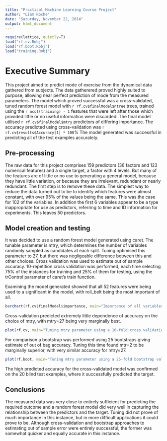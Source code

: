 ```yaml
---
title: "Practical Machine Learning Course Project"
author: "Liam Roche"
date: "Saturday, November 22, 2014"
output: html_document
---
```

```r
require(lattice, quietly=T)
load("rf.cv.Robj")
load("rf.boot.Robj")
load("training.Robj")
```

# Executive Summary

This project aimed to predict mode of exercise from the dynamical data gathered from subjects. The data gatherered proved highly suited to purpose, allowing near perfect prediction of mode from the measured parameters. The model which proved successful was a cross-validated, tuned random forest model with `r rf.cv$finalModel$ntree` trees, trained using the `r ncol(training) - 1` features that were left after those which provided little or no useful information were discarded. The final model utilised `r rf.cv$finalModel$mtry` predictors of differing importance. The accuracy predicted using cross-validation was `r rf.cv$results$Accuracy[1] * 100`% The model generated was successful in predicting all of the test examples accurately.

## Pre-processing

The raw data for this project comprises 159 predictors (36 factors and 123 numerical features) and a single target, a factor with 4 levels. But many of the features are of little or no use to generating a general model, because they have little variation, or because they are irrelevant, redundant or nearly redundant. The first step is to remove these data. The simplest way to reduce the data turned out to be to identify which features were almost constant, with over 95% of the values being the same. This was the case for 102 of the variables. In addition the first 6 variables appear to be a type inappropriate for use as predictors, referring to time and ID information for experiments. This leaves 50 predictors.

## Model creation and testing
It was decided to use a random forest model generated using caret. The tunable parameter is mtry, which determines the number of variables randomly sampled as candidates at each split. Tuning optimised this parameter to 27, but there was negligeable difference between this and other choices. Cross validation was used to estimate out of sample accuracy. 10-repetition cross validation was performed, each time selecting 75% of the instances for training and 25% of them for testing, using the trControl parameter of caret's train function.

Examining the model generated showed that all 52 features were being used to a significant in the model, with roll_belt being the most important of all.

```r
barchart(rf.cv$finalModel$importance, main="Importance of all variables used in random forest model", scales=list(cex=0.5))
```

Cross-validation predicted extremely little dependence of accuracy on the choice of mtry, with mtry=27 being very marginally best.


```r
plot(rf.cv, main="Tuning mtry parameter using a 10-fold cross validation")

```

For comparison a bootstrap was performed using 25 bootstraps giving estimate of out of bag accuracy. Tuning this time found mtr=2 to be marginally superior, with very similar accuracy for mtry=27. 

```r
plot(rf.boot, main="Tuning mtry parameter using a 25-fold bootstrap validation")
```

The high predicted accuracy for the cross-validated model was confirmed on the 20 blind test examples, where it successfully predicted the target.

## Conclusions

The measured data was very close to entirely sufficient for predicting the required outcome and a random forest model did very well in capturing the relationship between the predictors and the target. Tuning did not prove of much importance in this instance, but in more difficult applications it could prove to be.  Although cross-validation and bootstrap approaches to estimating out of sample error were entirely successful, the former was somewhat quicker and equally accurate in this instance.